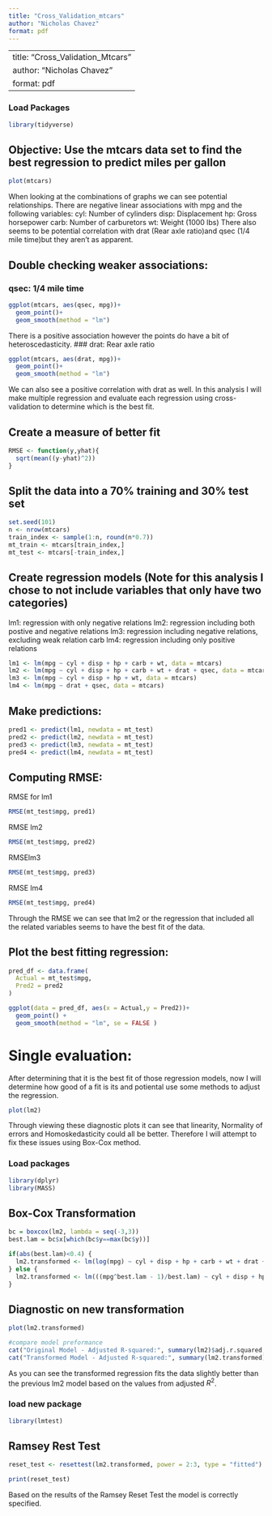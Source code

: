 ```yaml
---
title: "Cross_Validation_mtcars"
author: "Nicholas Chavez"
format: pdf
---
```


---
title: "Cross_Validation_Mtcars"
author: "Nicholas Chavez"
format: pdf
---
### Load Packages
```r
library(tidyverse)
```

## Objective: Use the mtcars data set to find the best regression to predict miles per gallon

```r
plot(mtcars)
```
When looking at the combinations of graphs we can see potential relationships. There are negative linear associations with mpg and the following variables:
cyl: Number of cylinders
disp: Displacement
hp: Gross horsepower 
carb: Number of carburetors
wt: Weight (1000 lbs)
There also seems to be potential correlation with drat (Rear axle ratio)and qsec (1/4 mile time)but they aren't as apparent. 

## Double checking weaker associations:
### qsec: 1/4 mile time

```r
ggplot(mtcars, aes(qsec, mpg))+ 
  geom_point()+
  geom_smooth(method = "lm")
```

There is a positive association however the points do have a bit of heteroscedasticity.
### drat: Rear axle ratio

```r
ggplot(mtcars, aes(drat, mpg))+ 
  geom_point()+
  geom_smooth(method = "lm")
```
We can also see a positive correlation with drat as well. In this analysis I will make multiple regression and evaluate each regression using cross-validation to determine which is the best fit.

## Create a measure of better fit

```r
RMSE <- function(y,yhat){
  sqrt(mean((y-yhat)^2))
}
```

## Split the data into a 70% training and 30% test set
```r
set.seed(101)
n <- nrow(mtcars)
train_index <- sample(1:n, round(n*0.7))
mt_train <- mtcars[train_index,]
mt_test <- mtcars[-train_index,]
```

## Create regression models (Note for this analysis I chose to not include variables that only have two categories)
lm1: regression with only negative relations
lm2: regression including both postive and negative relations
lm3: regression including negative relations, excluding weak relation carb
lm4: regression including only positive relations

```r
lm1 <- lm(mpg ~ cyl + disp + hp + carb + wt, data = mtcars)
lm2 <- lm(mpg ~ cyl + disp + hp + carb + wt + drat + qsec, data = mtcars)
lm3 <- lm(mpg ~ cyl + disp + hp + wt, data = mtcars)
lm4 <- lm(mpg ~ drat + qsec, data = mtcars)
```

## Make predictions: 
```r
pred1 <- predict(lm1, newdata = mt_test)
pred2 <- predict(lm2, newdata = mt_test)
pred3 <- predict(lm3, newdata = mt_test)
pred4 <- predict(lm4, newdata = mt_test)
```

## Computing RMSE:
RMSE for lm1
```r
RMSE(mt_test$mpg, pred1)
```
RMSE lm2
```r
RMSE(mt_test$mpg, pred2)
```
RMSElm3
```r
RMSE(mt_test$mpg, pred3)
```
RMSE lm4
```r
RMSE(mt_test$mpg, pred4)
```
Through the RMSE we can see that lm2 or the regression that included all the related variables seems to have the best fit of the data.

## Plot the best fitting regression:
```r
pred_df <- data.frame(
  Actual = mt_test$mpg,
  Pred2 = pred2
)
```

```r
ggplot(data = pred_df, aes(x = Actual,y = Pred2))+
  geom_point() +
  geom_smooth(method = "lm", se = FALSE )
```
# Single evaluation:
After determining that it is the best fit of those regression models, now I will determine how good of a fit is its and potiental use some methods to adjust the regression.

```r
plot(lm2)
```
Through viewing these diagnostic plots it can see that linearity, Normality of errors and Homoskedasticity could all be better. Therefore I will attempt to fix these issues using Box-Cox method.

### Load packages
```r
library(dplyr)
library(MASS)
```

## Box-Cox Transformation
```r
bc = boxcox(lm2, lambda = seq(-3,3))
best.lam = bc$x[which(bc$y==max(bc$y))]
```
```r
if(abs(best.lam)<0.4) {
  lm2.transformed <- lm(log(mpg) ~ cyl + disp + hp + carb + wt + drat + qsec, data = mtcars)
} else {
  lm2.transformed <- lm(((mpg^best.lam - 1)/best.lam) ~ cyl + disp + hp + carb + wt + drat + qsec, data = mtcars)
}
```

## Diagnostic on new transformation
```r
plot(lm2.transformed)
```
```r
#compare model preformance
cat("Original Model - Adjusted R-squared:", summary(lm2)$adj.r.squared, "\n")
cat("Transformed Model - Adjusted R-squared:", summary(lm2.transformed)$adj.r.squared, "\n")
```
As you can see the transformed regression fits the data slightly better than the previous lm2 model based on the values from adjusted $R^2$.

### load new package
```r
library(lmtest)
```

## Ramsey Rest Test
```r
reset_test <- resettest(lm2.transformed, power = 2:3, type = "fitted")
```

```r
print(reset_test)
```

Based on the results of the Ramsey Reset Test the model is correctly specified. 